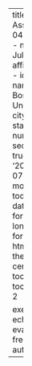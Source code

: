 ---
title: Assignment 04
author:
  - name: JulioVargas
    affiliations:
      - id: bu
        name: Boston University
        city: Boston
        state: MA
number-sections: true
date: '2025-10-07'
date-modified: today
date-format: long
format:
  html:
    theme: cerulean
    toc: true
    toc-depth: 2

execute:
  echo: false
  eval: false
  freeze: auto
---